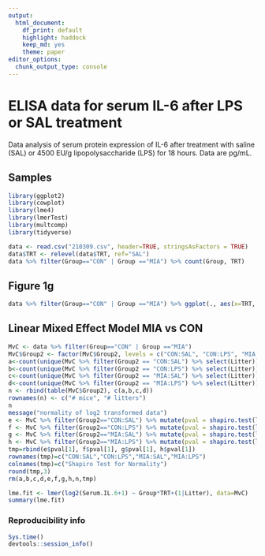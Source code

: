 ```yaml
---
output:
  html_document: 
    df_print: default
    highlight: haddock
    keep_md: yes
    theme: paper
editor_options: 
  chunk_output_type: console
---
```

# **ELISA data** for serum IL-6 after LPS or SAL treatment
Data analysis of serum protein expression of IL-6 after treatment with saline (SAL) or 4500 EU/g lipopolysaccharide (LPS) for 18 hours. Data are pg/mL.

## Samples
```r
library(ggplot2)
library(cowplot)
library(lme4)
library(lmerTest)
library(multcomp)
library(tidyverse)
```
```r
data <- read.csv("210309.csv", header=TRUE, stringsAsFactors = TRUE)
data$TRT <- relevel(data$TRT, ref="SAL")
data %>% filter(Group=="CON" | Group =="MIA") %>% count(Group, TRT)
```

## Figure 1g
```r
data %>% filter(Group=="CON" | Group =="MIA") %>% ggplot(., aes(x=TRT, y=log2(Serum.IL.6+1), fill=Group)) + geom_boxplot(outlier.shape = NA) + geom_point(position = position_jitterdodge(dodge.width = 0.75, jitter.width = 0.3)) + scale_fill_manual(values= c("grey","red")) + labs(x="",y="Serum IL-6 (log2, au)",fill="") + theme(legend.position="none") + theme_cowplot()
```

## Linear Mixed Effect Model MIA vs CON
```r
MvC <- data %>% filter(Group=="CON" | Group =="MIA")
MvC$Group2 <- factor(MvC$Group2, levels = c("CON:SAL", "CON:LPS", "MIA:SAL", "MIA:LPS"))
a<-count(unique(MvC %>% filter(Group2 == "CON:SAL") %>% select(Litter)))
b<-count(unique(MvC %>% filter(Group2 == "CON:LPS") %>% select(Litter)))
c<-count(unique(MvC %>% filter(Group2 == "MIA:SAL") %>% select(Litter)))
d<-count(unique(MvC %>% filter(Group2 == "MIA:LPS") %>% select(Litter)))
n <- rbind(table(MvC$Group2), c(a,b,c,d))
rownames(n) <- c("# mice", "# litters")
n
message("normality of log2 transformed data")
e <- MvC %>% filter(Group2=="CON:SAL") %>% mutate(pval = shapiro.test(log2(Serum.IL.6+1))$p.value)
f <- MvC %>% filter(Group2=="CON:LPS") %>% mutate(pval = shapiro.test(log2(Serum.IL.6+1))$p.value)
g <- MvC %>% filter(Group2=="MIA:SAL") %>% mutate(pval = shapiro.test(log2(Serum.IL.6+1))$p.value)
h <- MvC %>% filter(Group2=="MIA:LPS") %>% mutate(pval = shapiro.test(log2(Serum.IL.6+1))$p.value)
tmp=rbind(e$pval[1], f$pval[1], g$pval[1], h$pval[1])
rownames(tmp)=c("CON:SAL","CON:LPS","MIA:SAL","MIA:LPS")
colnames(tmp)=c("Shapiro Test for Normality")
round(tmp,3)
rm(a,b,c,d,e,f,g,h,n,tmp)
```
```r
lme.fit <- lmer(log2(Serum.IL.6+1) ~ Group*TRT+(1|Litter), data=MvC)
summary(lme.fit)
```

### Reproducibility info
```r
Sys.time()
devtools::session_info()
```